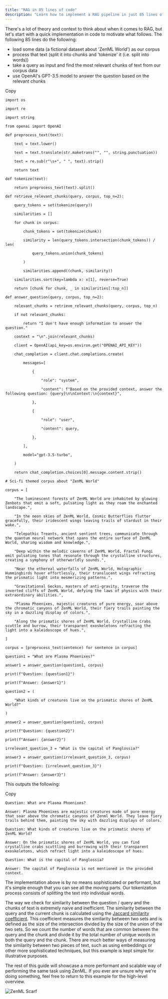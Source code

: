 ```yaml
---
title: "RAG in 85 lines of code"
description: "Learn how to implement a RAG pipeline in just 85 lines of code."
---
```


There's a lot of theory and context to think about when it comes to RAG, but let's start with a quick implementation in code to motivate what follows. The following 85 lines do the following:

* load some data (a fictional dataset about 'ZenML World') as our corpus
* process that text (split it into chunks and 'tokenize' it (i.e. split into words))
* take a query as input and find the most relevant chunks of text from our corpus data
* use OpenAI's GPT-3.5 model to answer the question based on the relevant chunks

Copy

```
import os

import re

import string

from openai import OpenAI

def preprocess_text(text):

    text = text.lower()

    text = text.translate(str.maketrans("", "", string.punctuation))

    text = re.sub(r"\s+", " ", text).strip()

    return text

def tokenize(text):

    return preprocess_text(text).split()

def retrieve_relevant_chunks(query, corpus, top_n=2):

    query_tokens = set(tokenize(query))

    similarities = []

    for chunk in corpus:

        chunk_tokens = set(tokenize(chunk))

        similarity = len(query_tokens.intersection(chunk_tokens)) / len(

            query_tokens.union(chunk_tokens)

        )

        similarities.append((chunk, similarity))

    similarities.sort(key=lambda x: x[1], reverse=True)

    return [chunk for chunk, _ in similarities[:top_n]]

def answer_question(query, corpus, top_n=2):

    relevant_chunks = retrieve_relevant_chunks(query, corpus, top_n)

    if not relevant_chunks:

        return "I don't have enough information to answer the question."

    context = "\n".join(relevant_chunks)

    client = OpenAI(api_key=os.environ.get("OPENAI_API_KEY"))

    chat_completion = client.chat.completions.create(

        messages=[

            {

                "role": "system",

                "content": f"Based on the provided context, answer the following question: {query}\n\nContext:\n{context}",

            },

            {

                "role": "user",

                "content": query,

            },

        ],

        model="gpt-3.5-turbo",

    )

    return chat_completion.choices[0].message.content.strip()

# Sci-fi themed corpus about "ZenML World"

corpus = [

    "The luminescent forests of ZenML World are inhabited by glowing Zenbots that emit a soft, pulsating light as they roam the enchanted landscape.",

    "In the neon skies of ZenML World, Cosmic Butterflies flutter gracefully, their iridescent wings leaving trails of stardust in their wake.",

    "Telepathic Treants, ancient sentient trees, communicate through the quantum neural network that spans the entire surface of ZenML World, sharing wisdom and knowledge.",

    "Deep within the melodic caverns of ZenML World, Fractal Fungi emit pulsating tones that resonate through the crystalline structures, creating a symphony of otherworldly sounds.",

    "Near the ethereal waterfalls of ZenML World, Holographic Hummingbirds hover effortlessly, their translucent wings refracting the prismatic light into mesmerizing patterns.",

    "Gravitational Geckos, masters of anti-gravity, traverse the inverted cliffs of ZenML World, defying the laws of physics with their extraordinary abilities.",

    "Plasma Phoenixes, majestic creatures of pure energy, soar above the chromatic canyons of ZenML World, their fiery trails painting the sky in a dazzling display of colors.",

    "Along the prismatic shores of ZenML World, Crystalline Crabs scuttle and burrow, their transparent exoskeletons refracting the light into a kaleidoscope of hues.",

]

corpus = [preprocess_text(sentence) for sentence in corpus]

question1 = "What are Plasma Phoenixes?"

answer1 = answer_question(question1, corpus)

print(f"Question: {question1}")

print(f"Answer: {answer1}")

question2 = (

    "What kinds of creatures live on the prismatic shores of ZenML World?"

)

answer2 = answer_question(question2, corpus)

print(f"Question: {question2}")

print(f"Answer: {answer2}")

irrelevant_question_3 = "What is the capital of Panglossia?"

answer3 = answer_question(irrelevant_question_3, corpus)

print(f"Question: {irrelevant_question_3}")

print(f"Answer: {answer3}")
```

This outputs the following:

Copy

```
Question: What are Plasma Phoenixes?

Answer: Plasma Phoenixes are majestic creatures made of pure energy that soar above the chromatic canyons of Zenml World. They leave fiery trails behind them, painting the sky with dazzling displays of colors.

Question: What kinds of creatures live on the prismatic shores of ZenML World?

Answer: On the prismatic shores of ZenML World, you can find crystalline crabs scuttling and burrowing with their transparent exoskeletons, which refract light into a kaleidoscope of hues.

Question: What is the capital of Panglossia?

Answer: The capital of Panglossia is not mentioned in the provided context.
```

The implementation above is by no means sophisticated or performant, but it's simple enough that you can see all the moving parts. Our tokenization process consists of splitting the text into individual words.

The way we check for similarity between the question / query and the chunks of text is extremely naive and inefficient. The similarity between the query and the current chunk is calculated using the [Jaccard similarity coefficient](https://www.statology.org/jaccard-similarity/). This coefficient measures the similarity between two sets and is defined as the size of the intersection divided by the size of the union of the two sets. So we count the number of words that are common between the query and the chunk and divide it by the total number of unique words in both the query and the chunk. There are much better ways of measuring the similarity between two pieces of text, such as using embeddings or other more sophisticated techniques, but this example is kept simple for illustrative purposes.

The rest of this guide will showcase a more performant and scalable way of performing the same task using ZenML. If you ever are unsure why we're doing something, feel free to return to this example for the high-level overview.

![ZenML Scarf](/images/user-guide/llmops-guide/rag-with-zenml)